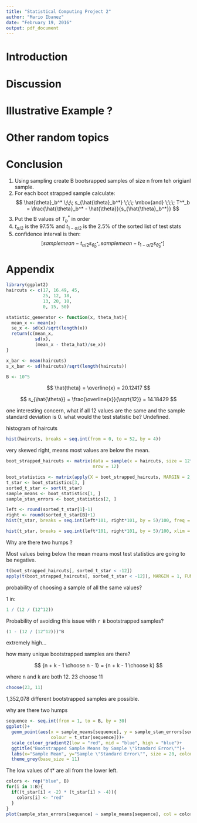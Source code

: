 ```yaml
---
title: "Statistical Computing Project 2"
author: "Mario Ibanez"
date: "February 19, 2016"
output: pdf_document
---
```


# Introduction


# Discussion


# Illustrative Example ?

# Other random topics

# Conclusion

1) Using sampling create B bootsrapped samples of size n from teh origianl sample.  
2) For each boot strapped sample calculate:
$$
\hat{\theta}_b^* \;\;\;   s_{\hat{\theta}_b^*} \;\;\; \mbox{and} \;\;\;  T^*_b = \frac{\hat{\theta}_b^* - \hat{\theta}}{s_{\hat{\theta}_b^*}}
$$
3) Put the B values of $T_b^*$ in order  
4) $t_{\alpha/2}$ is the 97.5% and $t_{1-\alpha/2}$ is the 2.5% of the sorted list of test stats   
5) confidence interval is then:
$$
[sample mean - t_{\alpha/2} s_{\hat{\theta}_b^*}, sample mean - t_{1-\alpha/2} s_{\hat{\theta}_b^*}]
$$


# Appendix


```r
library(ggplot2)
haircuts <- c(17, 16.49, 45, 
              25, 12, 18,
              13, 20, 10,
              0, 15, 50)

statistic_generator <- function(x, theta_hat){
  mean_x <- mean(x)
  se_x <- sd(x)/sqrt(length(x))
  return(c(mean_x, 
           sd(x),
           (mean_x - theta_hat)/se_x))
}

x_bar <- mean(haircuts)
s_x_bar <- sd(haircuts)/sqrt(length(haircuts))

B <- 10^5
```

$$
\hat{theta} = \overline{x} = 20.12417
$$

$$
s_{\hat{\theta}} = \frac{\overline{x}}{\sqrt{12}} = 14.18429
$$

one interesting concern, what if all 12 values are the same and the sample standard deviation is 0.  what would the test statistic be?  Undefined.  

histogram of haircuts

```r
hist(haircuts, breaks = seq.int(from = 0, to = 52, by = 4))
```

very skewed right, means most values are below the mean.


```r
boot_strapped_haircuts <- matrix(data = sample(x = haircuts, size = 12*B, replace = TRUE),
                                 nrow = 12)

boot_statistics <- matrix(apply(X = boot_strapped_haircuts, MARGIN = 2, FUN = statistic_generator, theta_hat = x_bar), ncol = B)
t_star <- boot_statistics[3, ]
sorted_t_star <- sort(t_star)
sample_means <- boot_statistics[1, ]
sample_stan_errors <- boot_statistics[2, ]
```


```r
left <- round(sorted_t_star[1]-1)
right <- round(sorted_t_star[B]+1)
hist(t_star, breaks = seq.int(left*101, right*101, by = 5)/100, freq = FALSE)

hist(t_star, breaks = seq.int(left*101, right*101, by = 5)/100, xlim = c(-7, -0), freq = FALSE, ylim = c(0, .1))

```

Why are there two humps ?

Most values being below the mean means most test statistics are going to be negative.


```r
t(boot_strapped_haircuts[, sorted_t_star < -12])
apply(t(boot_strapped_haircuts[, sorted_t_star < -12]), MARGIN = 1, FUN = statistic_generator, theta_hat = x_bar)
```



probability of choosing a sample of all the same values?

1 in:
```r
1 / (12 / (12^12))
```

Probability of avoiding this issue with `r B` bootstrapped samples?

```r
(1 - (12 / (12^12)))^B
```

extremely high...

how many unique bootstrapped samples are there?  

$$
{n + k - 1 \choose n - 1} = {n + k - 1 \choose k}
$$

where n and k are both 12.  23 choose 11

```r
choose(23, 11)
```

1,352,078 different bootstrapped samples are possible.  


why are there two humps



```r
sequence <- seq.int(from = 1, to = B, by = 30)
ggplot()+
  geom_point(aes(x = sample_means[sequence], y = sample_stan_errors[sequence], 
                 colour = t_star[sequence]))+
  scale_colour_gradient2(low = "red", mid = "blue", high = "blue")+
  ggtitle("Bootstrapped Sample Means by Sample \"Standard Error\"")+
  labs(x="Sample Mean", y="Sample \"Standard Error\"", size = 20, colour = expression("T*"))+
  theme_grey(base_size = 11) 
```



The low values of t* are all from the lower left.



```r
colors <- rep("blue", B)
for(i in 1:B){
  if((t_star[i] < -2) * (t_star[i] > -4)){
    colors[i] <- "red"
  }
}
plot(sample_stan_errors[sequence] ~ sample_means[sequence], col = colors[sequence])
```



